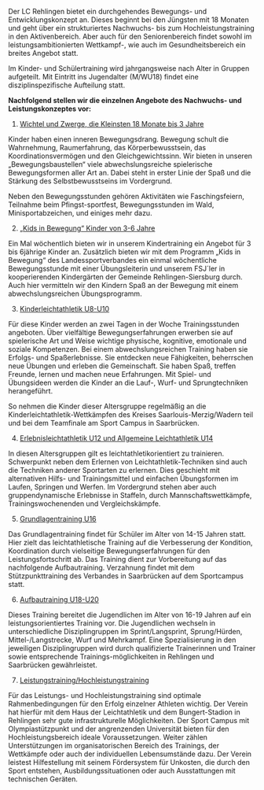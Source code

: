 Der LC Rehlingen bietet ein durchgehendes Bewegungs- und Entwicklungskonzept an. Dieses beginnt bei den Jüngsten mit 18 Monaten und geht über ein strukturiertes Nachwuchs- bis zum Hochleistungstraining in den Aktivenbereich. Aber auch für den Seniorenbereich findet sowohl im leistungsambitionierten Wettkampf-, wie auch im Gesundheitsbereich ein breites Angebot statt.

Im Kinder- und Schülertraining wird jahrgangsweise nach Alter in Gruppen aufgeteilt. Mit Eintritt ins Jugendalter (M/WU18) findet eine disziplinspezifische Aufteilung statt.

**Nachfolgend stellen wir die einzelnen Angebote des Nachwuchs- und Leistungskonzeptes vor:**

1. <ins>Wichtel und Zwerge, die Kleinsten 18 Monate bis 3 Jahre</ins>

Kinder haben einen inneren Bewegungsdrang. Bewegung schult die Wahrnehmung, Raumerfahrung, das Körperbewusstsein, das Koordinationsvermögen und den Gleichgewichtssinn.                            Wir bieten in unseren „Bewegungsbaustellen“ viele abwechslungsreiche spielerische Bewegungsformen aller Art an. Dabei steht in erster Linie der Spaß und die Stärkung des Selbstbewusstseins im Vordergrund. 

Neben den Bewegungsstunden gehören Aktivitäten wie Faschingsfeiern, Teilnahme beim Pfingst-sportfest, Bewegungsstunden im Wald, Minisportabzeichen, und einiges mehr dazu.

2. <ins>„Kids in Bewegung“ Kinder von 3-6 Jahre</ins> 

Ein Mal wöchentlich bieten wir in unserem Kindertraining ein Angebot für 3 bis 6jährige Kinder an. Zusätzlich bieten wir mit dem Programm „Kids in Bewegung“ des Landessportverbandes ein einmal wöchentliche Bewegungsstunde mit einer Übungsleiterin und unserem FSJ´ler in kooperierenden Kindergärten der Gemeinde Rehlingen-Siersburg durch. Auch hier vermitteln wir den Kindern Spaß an der Bewegung mit einem abwechslungsreichen Übungsprogramm.

3. <ins>Kinderleichtathletik U8-U10</ins>

Für diese Kinder werden an zwei Tagen in der Woche Trainingsstunden angeboten. Über vielfältige Bewegungserfahrungen erwerben sie auf spielerische Art und Weise wichtige physische, kognitive, emotionale und soziale Kompetenzen. Bei einem abwechslungsreichen Training haben sie Erfolgs- und Spaßerlebnisse. Sie entdecken neue Fähigkeiten, beherrschen neue Übungen und erleben die Gemeinschaft. Sie haben Spaß, treffen Freunde, lernen und machen neue Erfahrungen. Mit Spiel- und Übungsideen werden die Kinder an die Lauf-, Wurf- und Sprungtechniken herangeführt.

So nehmen die Kinder dieser Altersgruppe regelmäßig an die Kinderleichtathletik-Wettkämpfen des Kreises Saarlouis-Merzig/Wadern teil und bei dem Teamfinale am Sport Campus in Saarbrücken.

4. <ins>Erlebnisleichtathletik U12 und Allgemeine Leichtathletik U14</ins>

In diesen Altersgruppen gilt es leichtathletikorientiert zu trainieren. Schwerpunkt neben dem Erlernen von Leichtathletik-Techniken sind auch die Techniken anderer Sportarten zu erlernen. Dies geschieht mit alternativen Hilfs- und Trainingsmittel und einfachen Übungsformen im Laufen, Springen und Werfen. Im Vordergrund stehen aber auch gruppendynamische Erlebnisse in Staffeln, durch Mannschaftswettkämpfe, Trainingswochenenden und Vergleichskämpfe.

5. <ins>Grundlagentraining U16</ins>

Das Grundlagentraining findet für Schüler im Alter von 14-15 Jahren statt. Hier zielt das leichtathletische Training auf die Verbesserung der Kondition, Koordination durch vielseitige Bewegungserfahrungen für den Leistungsfortschritt ab. Das Training dient zur Vorbereitung auf das nachfolgende Aufbautraining. Verzahnung findet mit dem Stützpunkttraining des Verbandes in Saarbrücken auf dem Sportcampus statt.

6. <ins>Aufbautraining U18-U20</ins>

Dieses Training bereitet die Jugendlichen im Alter von 16-19 Jahren auf ein leistungsorientiertes Training vor. Die Jugendlichen wechseln in unterschiedliche Disziplingruppen im Sprint/Langsprint, Sprung/Hürden, Mittel-/Langstrecke, Wurf und Mehrkampf. Eine Spezialisierung in den jeweiligen Disziplingruppen wird durch qualifizierte Trainerinnen und Trainer sowie entsprechende Trainings-möglichkeiten in Rehlingen und Saarbrücken gewährleistet.

7. <ins>Leistungstraining/Hochleistungstraining</ins>

Für das Leistungs- und Hochleistungstraining sind optimale Rahmenbedingungen für den Erfolg einzelner Athleten wichtig. Der Verein hat hierfür mit dem Haus der Leichtathletik und dem Bungert-Stadion in Rehlingen sehr gute infrastrukturelle Möglichkeiten. Der Sport Campus mit Olympiastützpunkt und der angrenzenden Universität bieten für den Hochleistungsbereich ideale Voraussetzungen. Weiter zählen Unterstützungen im organisatorischen Bereich des Trainings, der Wettkämpfe oder auch der individuellen Lebensumstände dazu. Der Verein leistest Hilfestellung mit seinem Fördersystem für Unkosten, die durch den Sport entstehen, Ausbildungssituationen oder auch Ausstattungen mit technischen Geräten.

